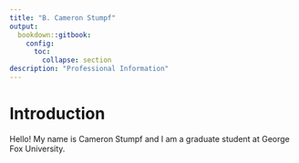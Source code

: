 ```yaml
--- 
title: "B. Cameron Stumpf"
output: 
  bookdown::gitbook:
    config:
      toc:
        collapse: section
description: "Professional Information"
---
```


# Introduction

Hello! My name is Cameron Stumpf and I am a graduate student at George Fox University. 
